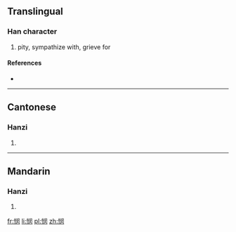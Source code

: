 {{also|憫}}
==Translingual==

===Han character===
{{Han char|rn=61|rad=心|as=07|sn=10|four=|canj=心中尸大 (PLSK)}}

# pity, sympathize with, grieve for

====References====
* {{Han ref|kx=0388.341|hdz=42306.140|uh=60AF|ud=24751}}

----

==Cantonese==

===Hanzi===
{{yue-hanzi|jyut=|y=man5|tra=憫}}

# {{defn|lang=yue|sort=心07}}

----

==Mandarin==

===Hanzi===
{{cmn-hanzi|tra=憫|pin=[[mǐn]] ([[min3]])|wg=min<sup>3</sup>}}

# {{defn|lang=cmn|sort=心07}}

[[fr:悯]]
[[li:悯]]
[[pl:悯]]
[[zh:悯]]